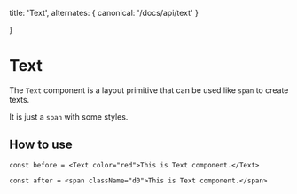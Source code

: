   title: 'Text',
  alternates: {
    canonical: '/docs/api/text'
  }

}

# Text

The `Text` component is a layout primitive that can be used like `span` to create texts.

It is just a `span` with some styles.

## How to use

```tsx
const before = <Text color="red">This is Text component.</Text>

const after = <span className="d0">This is Text component.</span>
```
